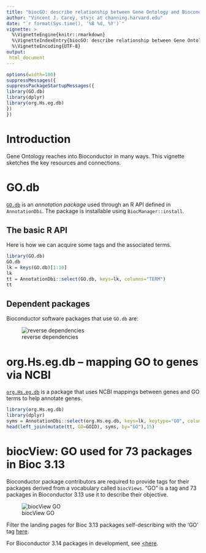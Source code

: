 ```yaml
---
title: "biocGO: describe relationship between Gene Ontology and Bioconductor"
author: "Vincent J. Carey, stvjc at channing.harvard.edu"
date: "`r format(Sys.time(), '%B %d, %Y')`"
vignette: >
  %\VignetteEngine{knitr::rmarkdown}
  %\VignetteIndexEntry{biocGO: describe relationship between Gene Ontology and Bioconductor}
  %\VignetteEncoding{UTF-8}
output:
 html_document
---
```


```r
options(width=100)
suppressMessages({
suppressPackageStartupMessages({
library(GO.db)
library(dplyr)
library(org.Hs.eg.db)
})
})
```

# Introduction

Gene Ontology reaches into Bioconductor in many ways.  This
vignette sketches the key resources and connections.

# GO.db

[`GO.db`](https://bioconductor.org/packages/GO.db/) is an *annotation package* used through an
R API defined in `AnnotationDbi`.  The package is installable using `BiocManager::install`.

## The basic R API


Here is how we can acquire some tags and the associated terms.

```r
library(GO.db)
GO.db
lk = keys(GO.db)[1:10]
lk
tt = AnnotationDbi::select(GO.db, keys=lk, columns="TERM")
tt
```

## Dependent packages

Bioconductor software packages that use `GO.db` are:

![reverse dependencies](bioc_GO.png)

# org.Hs.eg.db -- mapping GO to genes via NCBI

[`org.Hs.eg.db`](https://bioconductor.org/packages/GO.db/) is a package that
uses NCBI mappings between genes and GO terms to help annotate genes.

```r
library(org.Hs.eg.db)
library(dplyr)
syms = AnnotationDbi::select(org.Hs.eg.db, keys=lk, keytype="GO", columns="SYMBOL")
head(left_join(mutate(tt, GO=GOID), syms, by="GO"),15)
```

# biocView: GO used for 73 packages in Bioc 3.13

Bioconductor package contributors are required to provide tags for
their packages derived from a vocabulary called `biocViews`.  "GO" is
a tag and 73 packages in Bioconductor 3.13 use it to describe their objective.

![biocView GO](GOview.png)

Filter the landing pages for Bioc 3.13 packages self-describing with the 'GO' tag <a href="https://bioconductor.org/packages/3.13/BiocViews.html#___GO" target="_blank">here</a>.

For Bioconductor 3.14 packages in development, see <a href="https://bioconductor.org/packages/3.14/BiocViews.html#___GO" target="_blank"><here</a>.



